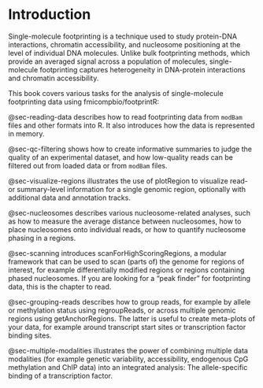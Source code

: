 # Introduction

Single-molecule footprinting is a technique used to study protein-DNA
interactions, chromatin accessibility, and nucleosome positioning at the level
of individual DNA molecules. Unlike bulk footprinting methods, which provide an
averaged signal across a population of molecules, single-molecule footprinting
captures heterogeneity in DNA-protein interactions and chromatin accessibility.

This book covers various tasks for the analysis of single-molecule
footprinting data using [fmicompbio/footprintR]{.githubpkg}:

@sec-reading-data describes how to read footprinting data from `modBam` files
and other formats into R. It also introduces how the data is represented in
memory.

@sec-qc-filtering shows how to create informative summaries to judge the
quality of an experimental dataset, and how low-quality reads can be filtered
out from loaded data or from `modBam` files.

@sec-visualize-regions illustrates the use of [plotRegion]{.fn} to visualize
read- or summary-level information for a single genomic region, optionally
with additional data and annotation tracks.

@sec-nucleosomes describes various nucleosome-related analyses, such as how
to measure the average distance between nucleosomes, how to place
nucleosomes onto individual reads, or how to quantify nucleosome phasing
in a regions.

@sec-scanning introduces [scanForHighScoringRegions]{.fn}, a modular framework
that can be used to scan (parts of) the genome for regions of interest, for
example differentially modified regions or regions containing phased
nucleosomes. If you are looking for a "peak finder" for footprinting data,
this is the chapter to read.

@sec-grouping-reads describes how to group reads, for example by allele or
methylation status using [regroupReads]{.fn}, or across multiple genomic
regions using [getAnchorRegions]{.fn}. The latter is useful to create
meta-plots of your data, for example around transcript start sites or
transcription factor binding sites.

@sec-multiple-modalities illustrates the power of combining multiple data
modalities (for example genetic variability, accessibility, endogenous CpG
methylation and ChIP data) into an integrated analysis: The allele-specific
binding of a transcription factor.

